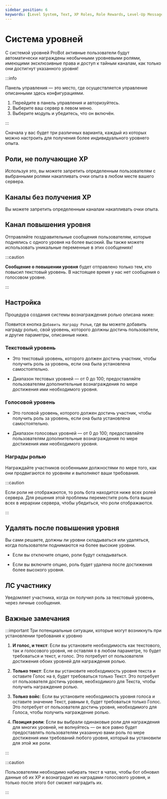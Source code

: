 ```yaml
---
sidebar_position: 6
keywords: [Level System, Text, XP Roles, Role Rewards, Level-Up Message] 
---
```


# Система уровней

С системой уровней ProBot активные пользователи будут автоматически награждены необычными уровневыми ролями, имеющими эксклюзивные права и доступ к тайным каналам, как только они достигнут указанного уровня!

:::info

Панель управления — это место, где осуществляется управление описанными здесь конфигурациями.

1. Перейдите в панель управления и авторизуйтесь. 
2. Выберите ваш сервер в левом меню.
3. Выберите модуль и убедитесь, что он включён. 

:::

Сначала у вас будет три различных варианта, каждый из которых можно настроить для получения более индивидуального уровнего опыта.

## Роли, не получающие XP

Используя это, вы можете запретить определенным пользователям с выбранными ролями накапливать очки опыта в любом месте вашего сервера.

## Каналы без получения XP

Вы можете запретить определенным каналам накапливать очки опыта.

## Канал повышения уровня

Отправляйте поздравительные сообщения пользователям, которые поднялись с одного уровня на более высокий. Вы также можете использовать уникальные переменные в этих сообщениях!

:::caution

**Сообщение о повышении уровня** будет отправлено только тем, кто повысил текстовый уровень. В настоящее время у нас нет сообщения о голосовом уровне.

:::

## Настройка

Процедура создания системы вознаграждения ролью описана ниже:


Появится кнопка `Добавить Награду Ролью`, где вы можете добавить награду ролью, свой уровень, которого должны достичь пользователи, и другие параметры, описанные ниже.

### Текстовый уровень

- Это текстовый уровень, которого должен достичь участник, чтобы получить роль за уровень, если она была установлена самостоятельно.

- Диапазон тестовых уровней — от 0 до 100; предоставляйте пользователям дополнительные вознаграждения по мере достижения ими необходимого уровня.

### Голосовой уровень

- Это головой уровень, которого должен достичь участник, чтобы получить роль за уровень, если она была установлена самостоятельно.

- Диапазон голосовых уровней — от 0 до 100; предоставляйте пользователям дополнительные вознаграждения по мере достижения ими необходимого уровня.

### Награды ролью

Награждайте участников особенными должностями по мере того, как они продвигаются по уровням и выполняют ваши требования.

:::caution

Если роли не отображаются, то роль бота находится ниже всех ролей сервера. Для решения этой проблемы переместите роль бота выше всех в иерархии сервера, чтобы убедиться, что роли отображаются.

:::

## Удалять после повышения уровня

Вы сами решаете, должны ли уровни складываться или удаляться, когда пользователи поднимаются на более высокие уровни.

- Если вы отключите опцию, роли будут складываться.

- Если вы включите опцию, роль будет удалена после достижения более высокого уровня.

## ЛС участнику

Уведомляет участника, когда он получил роль за текстовый уровень, через личные сообщения.

## Важные замечания

:::important Три потенциальные ситуации, которые могут возникнуть при установлении требования к уровню

1. **И голос, и текст**: Если вы установите необходимость как текстового, так и голосового уровня, не оставляя `0` в любом параметре, то будет требоваться и текст, и голос. Это потребует от пользователя достижения обоих уровней для награждения ролью.

2. **Только текст**: Если вы установите необходимость уровня текста и оставите Голос на `0`, будет требоваться только Текст. Это потребует от пользователя достичь уровня, необходимого для Текста, чтобы получить награждение ролью.

3. **Только войс**: Если вы установите необходимость уровня голоса и оставите значение Текст, равным `0`, будет требоваться только Голос. Это потребует от пользователя достичь уровня, необходимого для Голоса, чтобы получить награждение ролью.

4. **Позиция роли**: Если вы выбрали одинаковые роли для награждения для многих уровней, не волнуйтесь — он все равно будет предоставлять пользователям указанную вами роль по мере достижения ими требований любого уровня, который вы установили для этой же роли.

:::

:::caution

Пользователям необходимо набирать текст в чатах, чтобы бот обновил данные об их XP и вознаградил их наградами голосового уровня, и только после этого бот сможет наградить их.

:::
